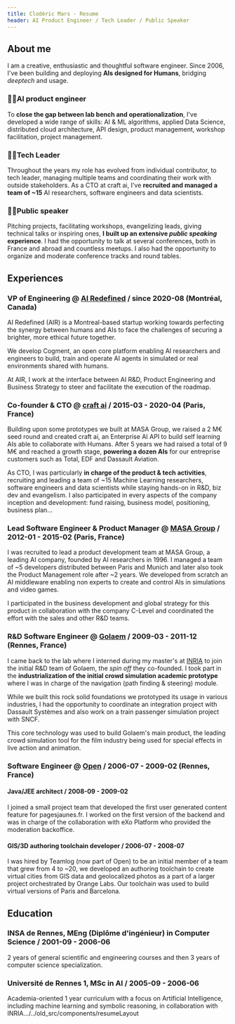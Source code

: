 ```yaml
---
title: Clodéric Mars - Resume
header: AI Product Engineer / Tech Leader / Public Speaker
---
```


## About me

I am a creative, enthusiastic and thoughtful software engineer. Since 2006, I've
been building and deploying **AIs designed for Humans**, bridging _deeptech_ and
usage.

### 👷‍♂️AI product engineer

To **close the gap between lab bench and operationalization**, I've developed a
wide range of skills: AI & ML algorithms, applied Data Science, distributed
cloud architecture, API design, product management, workshop facilitation,
project management.

### 👨‍💻Tech Leader

Throughout the years my role has evolved from individual contributor, to tech
leader, managing multiple teams and coordinating their work with outside
stakeholders. As a CTO at craft ai, I've **recruited and managed a team of ~15**
AI researchers, software engineers and data scientists.

### 👨‍🏫Public speaker

Pitching projects, facilitating workshops, evangelizing leads, giving technical
talks or inspiring ones, **I built up an extensive _public speaking_
experience**. I had the opportunity to talk at several conferences, both in
France and abroad and countless meetups. I also had the opportunity to organize
and moderate conference tracks and round tables.

## Experiences

### VP of Engineering @ [AI Redefined](https://www.ai-r.com) / since 2020-08 (Montréal, Canada)

AI Redefined (AIR) is a Montreal-based startup working towards perfecting the
synergy between humans and AIs to face the challenges of securing a brighter,
more ethical future together.

We develop Cogment, an open core platform enabling AI researchers and engineers
to build, train and operate AI agents in simulated or real environments shared
with humans.

At AIR, I work at the interface between AI R&D, Product Engineering and Business
Strategy to steer and facilitate the execution of the roadmap.

### Co-founder & CTO @ [craft ai](https://www.craft.ai/) / 2015-03 - 2020-04 (Paris, France)

Building upon some prototypes we built at MASA Group, we raised a 2 M€ seed
round and created craft ai, an Enterprise AI API to build self learning AIs able
to collaborate with Humans. After 5 years we had raised a total of 9 M€ and
reached a growth stage, **powering a dozen AIs** for our entreprise customers
such as Total, EDF and Dassault Aviation.

As CTO, I was particularly **in charge of the product & tech activities**,
recruiting and leading a team of ~15 Machine Learning researchers, software
engineers and data scientists while staying hands-on in R&D, biz dev and
evangelism. I also participated in every aspects of the company inception and
development: fund raising, business model, positioning, business plan...

### Lead Software Engineer & Product Manager @ [MASA Group](https://masasim.com/) / 2012-01 - 2015-02 (Paris, France)

I was recruited to lead a product development team at MASA Group, a leading AI
company, founded by AI researchers in 1996. I managed a team of ~5 developers
distributed between Paris and Munich and later also took the Product Management
role after ~2 years. We developed from scratch an AI middleware enabling non
experts to create and control AIs in simulations and video games.

I participated in the business development and global strategy for this product
in collaboration with the company C-Level and coordinated the effort with the
sales and other R&D teams.

### R&D Software Engineer @ [Golaem](http://golaem.com/) / 2009-03 - 2011-12 (Rennes, France)

I came back to the lab where I interned during my master's at
[INRIA](https://www.inria.fr/) to join the initial R&D team of Golaem, the _spin
off_ they co-founded. I took part in the **industrialization of the initial
crowd simulation academic prototype** where I was in charge of the navigation
(path finding & steering) module.

While we built this rock solid foundations we prototyped its usage in various
industries, I had the opportunity to coordinate an integration project with
Dassault Systèmes and also work on a train passenger simulation project with
SNCF.

This core technology was used to build Golaem's main product, the leading crowd
simulation tool for the film industry being used for special effects in live
action and animation.

### Software Engineer @ [Open](https://www.open.global/fr) / 2006-07 - 2009-02 (Rennes, France)

#### Java/JEE architect / 2008-09 - 2009-02

I joined a small project team that developed the first user generated content
feature for pagesjaunes.fr. I worked on the first version of the backend and was
in charge of the collaboration with eXo Platform who provided the moderation
backoffice.

#### GIS/3D authoring toolchain developer / 2006-07 - 2008-07

I was hired by Teamlog (now part of Open) to be an initial member of a team that
grew from 4 to ~20, we developed an authoring toolchain to create virtual cities
from GIS data and geolocalized photos as a part of a larger project orchestrated
by Orange Labs. Our toolchain was used to build virtual versions of Paris and
Barcelona.

## Education

### INSA de Rennes, MEng (Diplôme d'ingénieur) in Computer Science / 2001-09 - 2006-06

2 years of general scientific and engineering courses and then 3 years of
computer science specialization.

### Université de Rennes 1, MSc in AI / 2005-09 - 2006-06

Academia-oriented 1 year curriculum with a focus on Artificial Intelligence,
including machine learning and symbolic reasoning, in collaboration with INRIA.../../old_src/components/resumeLayout
